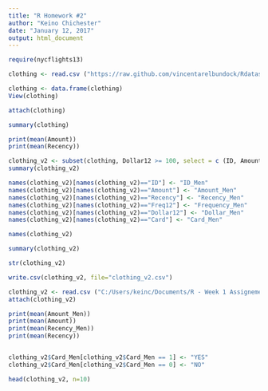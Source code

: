 ```yaml
---
title: "R Homework #2"
author: "Keino Chichester"
date: "January 12, 2017"
output: html_document
---
```


```r
require(nycflights13)
```

```r
clothing <- read.csv ("https://raw.github.com/vincentarelbundock/Rdatasets/master/csv/Ecdat/Clothing.csv")
```

```r
clothing <- data.frame(clothing)
View(clothing)
```
```r
attach(clothing)
```

```r
summary(clothing)
```
```r
print(mean(Amount))
print(mean(Recency))
```

```r
clothing_v2 <- subset(clothing, Dollar12 >= 100, select = c (ID, Amount, Recency, Freq12, Dollar12, Card))
summary(clothing_v2)
```

```r
names(clothing_v2)[names(clothing_v2)=="ID"] <- "ID_Men"
names(clothing_v2)[names(clothing_v2)=="Amount"] <- "Amount_Men"
names(clothing_v2)[names(clothing_v2)=="Recency"] <- "Recency_Men"
names(clothing_v2)[names(clothing_v2)=="Freq12"] <- "Frequency_Men"
names(clothing_v2)[names(clothing_v2)=="Dollar12"] <- "Dollar_Men"
names(clothing_v2)[names(clothing_v2)=="Card"] <- "Card_Men"
```
```r
names(clothing_v2)
```

```r
summary(clothing_v2)

```

```r
str(clothing_v2)
```

```r
write.csv(clothing_v2, file="clothing_v2.csv")
```

```r
clothing_v2 <- read.csv ("C:/Users/keinc/Documents/R - Week 1 Assignement/clothing_v2.csv")
attach(clothing_v2)
```

```r
print(mean(Amount_Men))
print(mean(Amount))
print(mean(Recency_Men))
print(mean(Recency))
```

```r

```


```r
clothing_v2$Card_Men[clothing_v2$Card_Men == 1] <- "YES"
clothing_v2$Card_Men[clothing_v2$Card_Men == 0] <- "NO"
```
```r
head(clothing_v2, n=10)
```


